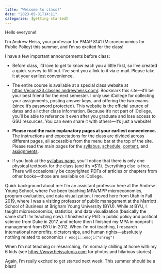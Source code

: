 ```yaml
---
title: "Welcome to class!"
date: "2023-05-31T14:11"
categories: [getting started]
---
```


Hello everyone!

I’m Andrew Heiss, your professor for PMAP 8141 (Microeconomics for Public Policy) this summer, and I’m so excited for the class!

I have a few important announcements before class:

- Before class, I’d love to get to know each you a little first, so I’ve created a quick survey to fill out. I’ve sent you a link to it via e-mail. Please take it at your earliest convenience.

- The entire course is available at a special class website at <https://econs23.classes.andrewheiss.com/>. Bookmark this site—it'll be your best friend for the next semester. I only use iCollege for collecting your assignments, posting answer keys, and offering the two exams (since it's password protected). This website is the official source of dates and all other class information. Because it's not part of iCollege, you'll be able to reference it even after you graduate and lose access to GSU resources. You can even share it with others—it's just a website!

- **Please read the main explanatory pages at your earliest convenience.** The instructions and expectations for the class are divided across different pages, all accessible from the menu bar at the top of the site. Please read the main pages for the [syllabus](/syllabus.qmd), [schedule](/schedule.qmd), [content](/content/index.qmd), and [assignments](/assignments/index.qmd).

- If you look at the [syllabus page](/syllabus.qmd), you'll notice that there is only one physical textbook for the class (and it’s ≈$11). Everything else is free. There will occasionally be copyrighted PDFs of articles or chapters from other books—those are available on iCollege.

Quick background about me: I'm an assistant professor here at the Andrew Young School, where I've been teaching MPA/MPP microeconomics, program evaluation, and data visualization. I moved here from Utah in Fall 2019, where I was a visiting professor of public management at the Marriott School of Business at Brigham Young University (BYU). While at BYU, I taught microeconomics, statistics, and data visualization (basically the same stuff I’m teaching now). I finished my PhD in public policy and political science from Duke in 2017, and before then I finished my MPA in nonprofit management from BYU in 2012. When I'm not teaching, I research international nonprofits, dictatorships, and human rights—absolutely nothing related to economics `r emoji::emoji("shrug")`

When I’m not teaching or researching, I’m normally chilling at home with my 6 kids (see <https://www.heissatopia.com> for photos and hilarious stories).

Again, I’m really excited to get started next week. This summer should be a blast!
